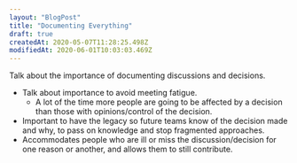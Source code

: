 ```yaml
---
layout: "BlogPost"
title: "Documenting Everything"
draft: true
createdAt: 2020-05-07T11:28:25.498Z
modifiedAt: 2020-06-01T10:03:03.469Z
---
```


Talk about the importance of documenting discussions and decisions.

- Talk about importance to avoid meeting fatigue.
  - A lot of the time more people are going to be affected by a decision than those with opinions/control of the decision.
- Important to have the legacy so future teams know of the decision made and why, to pass on knowledge and stop fragmented approaches.
- Accommodates people who are ill or miss the discussion/decision for one reason or another, and allows them to still contribute.
